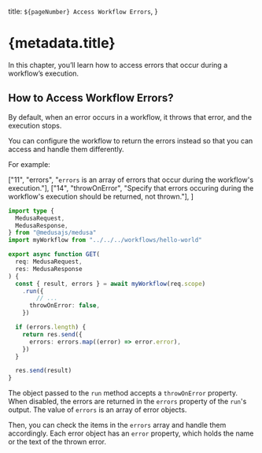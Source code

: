   title: `${pageNumber} Access Workflow Errors`,
}

# {metadata.title}

In this chapter, you’ll learn how to access errors that occur during a workflow’s execution.

## How to Access Workflow Errors?

By default, when an error occurs in a workflow, it throws that error, and the execution stops.

You can configure the workflow to return the errors instead so that you can access and handle them differently.

For example:

  ["11", "errors", "`errors` is an array of errors that occur during the workflow's execution."],
  ["14", "throwOnError", "Specify that errors occuring during the workflow's execution should be returned, not thrown."],
]

```ts title="src/api/store/workflows/route.ts" highlights={highlights} collapsibleLines="1-6" expandButtonLabel="Show Imports"
import type {
  MedusaRequest,
  MedusaResponse,
} from "@medusajs/medusa"
import myWorkflow from "../../../workflows/hello-world"

export async function GET(
  req: MedusaRequest,
  res: MedusaResponse
) {
  const { result, errors } = await myWorkflow(req.scope)
    .run({
	    // ...
      throwOnError: false,
    })

  if (errors.length) {
    return res.send({
      errors: errors.map((error) => error.error),
    })
  }

  res.send(result)
}

```

The object passed to the `run` method accepts a `throwOnError` property. When disabled, the errors are returned in the `errors` property of the `run`'s output. The value of `errors` is an array of error objects.

Then, you can check the items in the `errors` array and handle them accordingly. Each error object has an `error` property, which holds the name or the text of the thrown error.